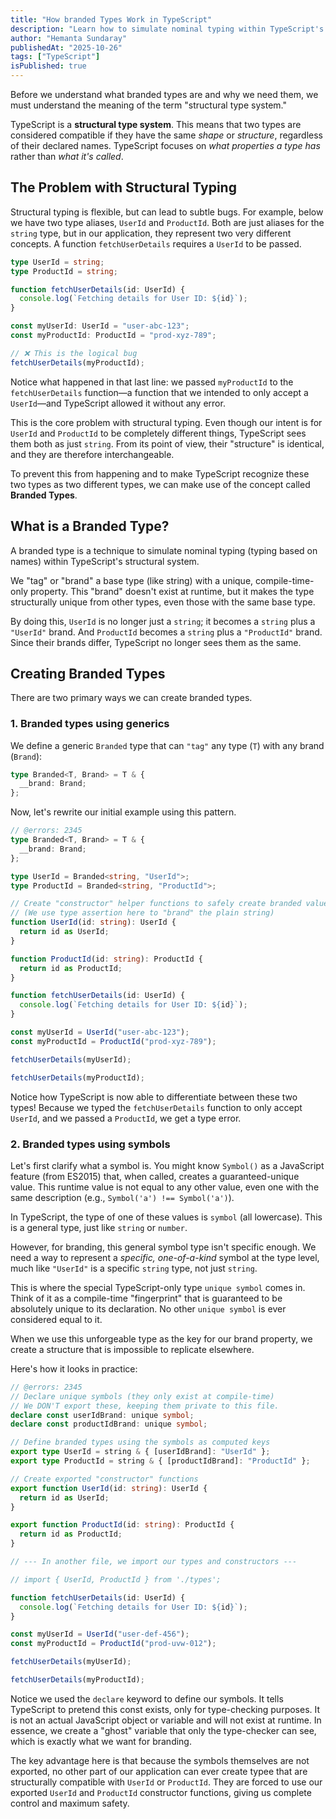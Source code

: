 ```yaml
---
title: "How branded Types Work in TypeScript"
description: "Learn how to simulate nominal typing within TypeScript's structural type system."
author: "Hemanta Sundaray"
publishedAt: "2025-10-26"
tags: ["TypeScript"]
isPublished: true
---
```


Before we understand what branded types are and why we need them, we must understand the meaning of the term "structural type system."

TypeScript is a **structural type system**. This means that two types are considered compatible if they have the same _shape_ or _structure_, regardless of their declared names. TypeScript focuses on _what properties a type has_ rather than _what it's called_.

## The Problem with Structural Typing

Structural typing is flexible, but can lead to subtle bugs. For example, below we have two type aliases, `UserId` and `ProductId`. Both are just aliases for the `string` type, but in our application, they represent two very different concepts. A function `fetchUserDetails` requires a `UserId` to be passed.

```ts twoslash title="TypeScript" showLineNumbers
type UserId = string;
type ProductId = string;

function fetchUserDetails(id: UserId) {
  console.log(`Fetching details for User ID: ${id}`);
}

const myUserId: UserId = "user-abc-123";
const myProductId: ProductId = "prod-xyz-789";

// ❌ This is the logical bug
fetchUserDetails(myProductId);
```

Notice what happened in that last line: we passed `myProductId` to the `fetchUserDetails` function—a function that we intended to only accept a `UserId`—and TypeScript allowed it without any error.

This is the core problem with structural typing. Even though our intent is for `UserId` and `ProductId` to be completely different things, TypeScript sees them both as just `string`. From its point of view, their "structure" is identical, and they are therefore interchangeable.

To prevent this from happening and to make TypeScript recognize these two types as two different types, we can make use of the concept called **Branded Types**.

## What is a Branded Type?

A branded type is a technique to simulate nominal typing (typing based on names) within TypeScript's structural system.

We "tag" or "brand" a base type (like string) with a unique, compile-time-only property. This "brand" doesn't exist at runtime, but it makes the type structurally unique from other types, even those with the same base type.

By doing this, `UserId` is no longer just a `string`; it becomes a `string` plus a `"UserId"` brand. And `ProductId` becomes a `string` plus a `"ProductId"` brand. Since their brands differ, TypeScript no longer sees them as the same.

## Creating Branded Types

There are two primary ways we can create branded types.

### 1. Branded types using generics

We define a generic `Branded` type that can `"tag"` any type (`T`) with any brand (`Brand`):

```ts twoslash title="TypeScript" showLineNumbers
type Branded<T, Brand> = T & {
  __brand: Brand;
};
```

Now, let's rewrite our initial example using this pattern.

```ts twoslash title="TypeScript" showLineNumbers
// @errors: 2345
type Branded<T, Brand> = T & {
  __brand: Brand;
};

type UserId = Branded<string, "UserId">;
type ProductId = Branded<string, "ProductId">;

// Create "constructor" helper functions to safely create branded values
// (We use type assertion here to "brand" the plain string)
function UserId(id: string): UserId {
  return id as UserId;
}

function ProductId(id: string): ProductId {
  return id as ProductId;
}

function fetchUserDetails(id: UserId) {
  console.log(`Fetching details for User ID: ${id}`);
}

const myUserId = UserId("user-abc-123");
const myProductId = ProductId("prod-xyz-789");

fetchUserDetails(myUserId);

fetchUserDetails(myProductId);
```

Notice how TypeScript is now able to differentiate between these two types! Because we typed the `fetchUserDetails` function to only accept `UserId`, and we passed a `ProductId`, we get a type error.

### 2. Branded types using symbols

Let's first clarify what a symbol is. You might know `Symbol()` as a JavaScript feature (from ES2015) that, when called, creates a guaranteed-unique value. This runtime value is not equal to any other value, even one with the same description (e.g., `Symbol('a') !== Symbol('a')`).

In TypeScript, the type of one of these values is `symbol` (all lowercase). This is a general type, just like `string` or `number`.

However, for branding, this general symbol type isn't specific enough. We need a way to represent a _specific, one-of-a-kind_ symbol at the type level, much like `"UserId"` is a specific `string` type, not just `string`.

This is where the special TypeScript-only type `unique symbol` comes in. Think of it as a compile-time "fingerprint" that is guaranteed to be absolutely unique to its declaration. No other `unique symbol` is ever considered equal to it.

When we use this unforgeable type as the key for our brand property, we create a structure that is impossible to replicate elsewhere.

Here's how it looks in practice:

```ts {3-4} twoslash title="TypeScript" showLineNumbers
// @errors: 2345
// Declare unique symbols (they only exist at compile-time)
// We DON'T export these, keeping them private to this file.
declare const userIdBrand: unique symbol;
declare const productIdBrand: unique symbol;

// Define branded types using the symbols as computed keys
export type UserId = string & { [userIdBrand]: "UserId" };
export type ProductId = string & { [productIdBrand]: "ProductId" };

// Create exported "constructor" functions
export function UserId(id: string): UserId {
  return id as UserId;
}

export function ProductId(id: string): ProductId {
  return id as ProductId;
}

// --- In another file, we import our types and constructors ---

// import { UserId, ProductId } from './types';

function fetchUserDetails(id: UserId) {
  console.log(`Fetching details for User ID: ${id}`);
}

const myUserId = UserId("user-def-456");
const myProductId = ProductId("prod-uvw-012");

fetchUserDetails(myUserId);

fetchUserDetails(myProductId);
```

Notice we used the `declare` keyword to define our symbols. It tells TypeScript to pretend this const exists, only for type-checking purposes. It is not an actual JavaScript object or variable and will not exist at runtime. In essence, we create a "ghost" variable that only the type-checker can see, which is exactly what we want for branding.

The key advantage here is that because the symbols themselves are not exported, no other part of our application can ever create typee that are structurally compatible with `UserId` or `ProductId`. They are forced to use our exported `UserId` and `ProductId` constructor functions, giving us complete control and maximum safety.
